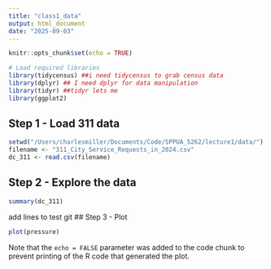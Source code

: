 ```yaml
---
title: "class1_data"
output: html_document
date: "2025-09-03"
---
```


```r
knitr::opts_chunk$set(echo = TRUE)
```

```r
# Load required libraries
library(tidycensus) ##i need tidycensus to grab census data
library(dplyr) ## I need dplyr for data manipulation
library(tidyr) ##tidyr lets me
library(ggplot2)
```

## Step 1 - Load 311 data
```r
setwd("/Users/charlesmiller/Documents/Code/SPPUA_5262/lecture1/data/")
filename <- "311_City_Service_Requests_in_2024.csv"
dc_311 <- read.csv(filename)
```

## Step 2 - Explore the data
```r
summary(dc_311)
```

add lines to test git
## Step 3 - Plot
```r
plot(pressure)
```

Note that the `echo = FALSE` parameter was added to the code chunk to prevent printing of the R code that generated the plot.
